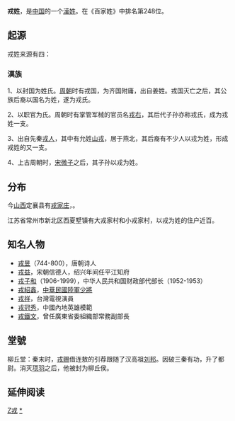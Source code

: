 {{姓氏
|姓氏=戎
|拼音=Róng
|中国大陆=Rong
|台湾=Jung
|香港=Yung
|澳门=Iong
|新加坡=
|马来西亚=
|越南=Nhung
|韩国=
|反切=
|同音字=
|堂号=
|郡望=[[江陵郡|江陵郡]]
}}

'''戎姓'''，是[[中国|中国]]的一个[[漢姓|漢姓]]。在《百家姓》中排名第248位。

== 起源 ==
戎姓来源有四：
=== 漢族 ===
1、以封国为姓氏。[[周朝|周朝]]时有戎国，为齐国附庸，出自姜姓。戎国灭亡之后，其公族后裔以国名为姓，遂为戎氏。

2、以职官为氏。周朝时有掌管军械的官员名[[戎右|戎右]]，其后代子孙亦称戎氏，成为戎姓一支。

3、出自先秦[[戎人|戎人]]，其中有允姓[[山戎|山戎]]，居于燕北，其后裔有不少人以戎为姓，形成戎姓的又一支。

4、上古周朝时，[[宋微子|宋微子]]之后，其子孙以戎为姓。

== 分布 ==
今[[山西|山西]]定襄县有[[戎家庄|戎家庄]]，{{cn|其居戎氏者千人有余}}。

江苏省常州市新北区西夏墅镇有大戎家村和小戎家村，以戎为姓的住户近百。

== 知名人物 ==
*[[戎昱|戎昱]]（744-800），唐朝诗人
*[[戎益|戎益]]，宋朝信德人，绍兴年间任平江知府
*[[戎子和|戎子和]]（1906-1999），中华人民共和国财政部代部长（1952-1953）
*[[戎紹鑫|戎紹鑫]]，[[中華民國|中華民國]][[陸軍|陸軍]][[少將|少將]]
*[[戎祥|戎祥]]，台灣電視演員
*[[戎冠秀|戎冠秀]]，中國內地英雄模範
*[[戎鐵文|戎鐵文]]，曾任廣東省委組織部常務副部長

== 堂號 ==
柳丘堂：秦末时，[[戎赐|戎赐]]借连敖的引荐跟随了汉高祖[[刘邦|刘邦]]。因破三秦有功，升了都尉。消灭[[项羽|项羽]]之后，他被封为柳丘侯。

== 延伸阅读 ==
{{Wikisource further reading}}

{{姓氏小作品}}

[[Category:漢姓|Z戎]]
[[Category:戎姓|*]]
